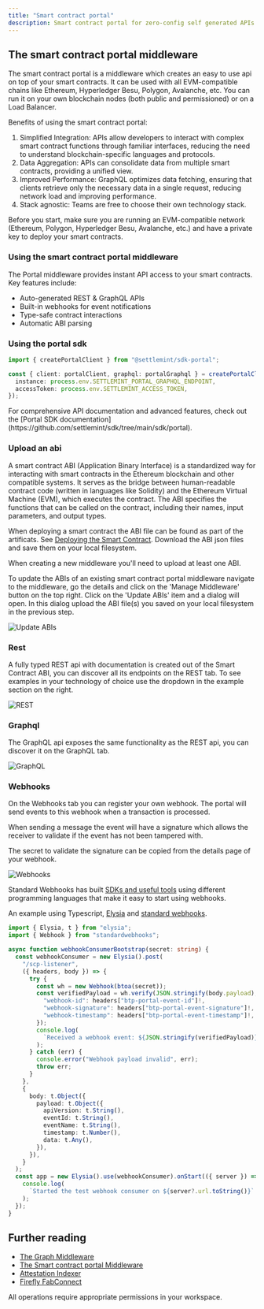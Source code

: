 ```yaml
---
title: "Smart contract portal"
description: Smart contract portal for zero-config self generated APIs
---
```


## The smart contract portal middleware

The smart contract portal is a middleware which creates an easy to use api on
top of your smart contracts. It can be used with all EVM-compatible chains like
Ethereum, Hyperledger Besu, Polygon, Avalanche, etc. You can run it on your own
blockchain nodes (both public and permissioned) or on a Load Balancer.

Benefits of using the smart contract portal:

1. Simplified Integration: APIs allow developers to interact with complex smart
   contract functions through familiar interfaces, reducing the need to
   understand blockchain-specific languages and protocols.
2. Data Aggregation: APIs can consolidate data from multiple smart contracts,
   providing a unified view.
3. Improved Performance: GraphQL optimizes data fetching, ensuring that clients
   retrieve only the necessary data in a single request, reducing network load
   and improving performance.
4. Stack agnostic: Teams are free to choose their own technology stack.

<Callout type="warning">
  Before you start, make sure you are running an EVM-compatible network
  (Ethereum, Polygon, Hyperledger Besu, Avalanche, etc.) and have a private key
  to deploy your smart contracts.
</Callout>

### Using the smart contract portal middleware

The Portal middleware provides instant API access to your smart contracts. Key
features include:

- Auto-generated REST & GraphQL APIs
- Built-in webhooks for event notifications
- Type-safe contract interactions
- Automatic ABI parsing

### Using the portal sdk

```typescript
import { createPortalClient } from "@settlemint/sdk-portal";

const { client: portalClient, graphql: portalGraphql } = createPortalClient({
  instance: process.env.SETTLEMINT_PORTAL_GRAPHQL_ENDPOINT,
  accessToken: process.env.SETTLEMINT_ACCESS_TOKEN,
});
```

<Callout type="tip">
  For comprehensive API documentation and advanced features, check out the
  [Portal SDK
  documentation](https://github.com/settlemint/sdk/tree/main/sdk/portal).
</Callout>

### Upload an abi

A smart contract ABI (Application Binary Interface) is a standardized way for
interacting with smart contracts in the Ethereum blockchain and other compatible
systems. It serves as the bridge between human-readable contract code (written
in languages like Solidity) and the Ethereum Virtual Machine (EVM), which
executes the contract. The ABI specifies the functions that can be called on the
contract, including their names, input parameters, and output types.

When deploying a smart contract the ABI file can be found as part of the
artificats. See
[Deploying the Smart Contract](/building-with-settlemint/evm-chains-guide/deploy-smart-contracts).
Download the ABI json files and save them on your local filesystem.

When creating a new middleware you'll need to upload at least one ABI.

To update the ABIs of an existing smart contract portal middleware navigate to
the middleware, go the details and click on the 'Manage Middleware' button on
the top right. Click on the 'Update ABIs' item and a dialog will open. In this
dialog upload the ABI file(s) you saved on your local filesystem in the previous
step.

![Update ABIs](../../../img/using-the-platform/scp-update-abis.png)

### Rest

A fully typed REST api with documentation is created out of the Smart Contract
ABI, you can discover all its endpoints on the REST tab. To see examples in your
technology of choice use the dropdown in the example section on the right.

![REST](../../../img/using-the-platform/scp-rest.png)

### Graphql

The GraphQL api exposes the same functionality as the REST api, you can discover
it on the GraphQL tab.

![GraphQL](../../../img/using-the-platform/scp-graphql.png)

### Webhooks

On the Webhooks tab you can register your own webhook. The portal will send
events to this webhook when a transaction is processed.

When sending a message the event will have a signature which allows the receiver
to validate if the event has not been tampered with.

The secret to validate the signature can be copied from the details page of your
webhook.

![Webhooks](../../../img/using-the-platform/scp-webhooks.png)

Standard Webhooks has built
[SDKs and useful tools](https://www.standardwebhooks.com/#resources) using
different programming languages that make it easy to start using webhooks.

An example using Typescript, [Elysia](https://elysiajs.com/) and
[standard webhooks](https://www.standardwebhooks.com/).

```ts
import { Elysia, t } from "elysia";
import { Webhook } from "standardwebhooks";

async function webhookConsumerBootstrap(secret: string) {
  const webhookConsumer = new Elysia().post(
    "/scp-listener",
    ({ headers, body }) => {
      try {
        const wh = new Webhook(btoa(secret));
        const verifiedPayload = wh.verify(JSON.stringify(body.payload), {
          "webhook-id": headers["btp-portal-event-id"]!,
          "webhook-signature": headers["btp-portal-event-signature"]!,
          "webhook-timestamp": headers["btp-portal-event-timestamp"]!,
        });
        console.log(
          `Received a webhook event: ${JSON.stringify(verifiedPayload)}`
        );
      } catch (err) {
        console.error("Webhook payload invalid", err);
        throw err;
      }
    },
    {
      body: t.Object({
        payload: t.Object({
          apiVersion: t.String(),
          eventId: t.String(),
          eventName: t.String(),
          timestamp: t.Number(),
          data: t.Any(),
        }),
      }),
    }
  );
  const app = new Elysia().use(webhookConsumer).onStart(({ server }) => {
    console.log(
      `Started the test webhook consumer on ${server?.url.toString()}`
    );
  });
}
```

## Further reading

- [The Graph Middleware](/platform-components/middleware-and-api-layer/graph-middleware)
- [The Smart contract portal Middleware](/platform-components/middleware-and-api-layer/smart-contract-api-portal)
- [Attestation Indexer](/platform-components/middleware-and-api-layer/attestation-indexer)
- [Firefly FabConnect](/platform-components/middleware-and-api-layer/fabconnect)

<Callout type="info">
  All operations require appropriate permissions in your workspace.
</Callout>
